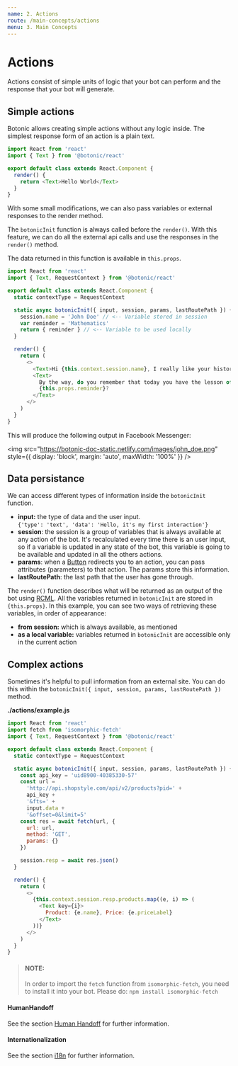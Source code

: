 ```yaml
---
name: 2. Actions
route: /main-concepts/actions
menu: 3. Main Concepts
---
```



# **Actions**

Actions consist of simple units of logic that your bot can perform and the response that your bot will generate.

## Simple actions

Botonic allows creating simple actions without any logic inside. The simplest response form of an action is a plain text.

```javascript
import React from 'react'
import { Text } from '@botonic/react'

export default class extends React.Component {
  render() {
    return <Text>Hello World</Text>
  }
}
```

With some small modifications, we can also pass variables or external responses to the render method.

The `botonicInit` function is always called before the `render()`. With this feature, we can do all the external api calls and use the responses in the `render()` method.

The data returned in this function is available in `this.props`.

```javascript
import React from 'react'
import { Text, RequestContext } from '@botonic/react'

export default class extends React.Component {
  static contextType = RequestContext

  static async botonicInit({ input, session, params, lastRoutePath }) {
    session.name = 'John Doe' // <-- Variable stored in session
    var reminder = 'Mathematics'
    return { reminder } // <-- Variable to be used locally
  }

  render() {
    return (
      <>
        <Text>Hi {this.context.session.name}, I really like your history!</Text>
        <Text>
          By the way, do you remember that today you have the lesson of{' '}
          {this.props.reminder}?
        </Text>
      </>
    )
  }
}
```

This will produce the following output in Facebook Messenger:

<img
  src="https://botonic-doc-static.netlify.com/images/john_doe.png"
  style={{ display: 'block', margin: 'auto', maxWidth: '100%' }}
/>

## Data persistance

We can access different types of information inside the `botonicInit` function.

- **input:** the type of data and the user input.  
  `{'type': 'text', 'data': 'Hello, it's my first interaction'}`
- **session**: the session is a group of variables that is always available at any action of the bot. It's recalculated every time there is an user input, so if a variable is updated in any state of the bot, this variable is going to be available and updated in all the others actions.
- **params**: when a [Button](/main-concepts/rich-conversational-markup-language) redirects you to an action, you can pass attributes (parameters) to that action. The params store this information.
- **lastRoutePath**: the last path that the user has gone through.

The `render()` function describes what will be returned as an output of the bot using [RCML](/api/rich-conversational-markup-language). All the variables returned in `botonicInit` are stored in `{this.props}`. In this example, you can see two ways of retrieving these variables, in order of appearance:

- **from session:** which is always available, as mentioned
- **as a local variable:** variables returned in `botonicInit` are accessible only in the current action

## Complex actions

Sometimes it's helpful to pull information from an external site. You can do this within the `botonicInit({ input, session, params, lastRoutePath })` method.

**./actions/example.js**

```javascript
import React from 'react'
import fetch from 'isomorphic-fetch'
import { Text, RequestContext } from '@botonic/react'

export default class extends React.Component {
  static contextType = RequestContext

  static async botonicInit({ input, session, params, lastRoutePath }) {
    const api_key = 'uid8900-40385330-57'
    const url =
      'http://api.shopstyle.com/api/v2/products?pid=' +
      api_key +
      '&fts=' +
      input.data +
      '&offset=0&limit=5'
    const res = await fetch(url, {
      url: url,
      method: 'GET',
      params: {}
    })

    session.resp = await res.json()
  }

  render() {
    return (
      <>
        {this.context.session.resp.products.map((e, i) => (
          <Text key={i}>
            Product: {e.name}, Price: {e.priceLabel}
          </Text>
        ))}
      </>
    )
  }
}
```

> #### NOTE:
>
> In order to import the `fetch` function from `isomorphic-fetch`, you need to install it into your bot. Please do: `npm install isomorphic-fetch`

#### HumanHandoff

See the section [Human Handoff](/main-concepts/human-handoff) for further information.

#### Internationalization

See the section [i18n](/main-concepts/i18n) for further information.  

<div style={{display:"flex", justifyContent:"space-between"}}>
  <PrevButton title="Routes" href="/main-concepts/routes" />
  <NextButton title="RCML" href="/main-concepts/rich-conversational-markup-language" />
</div>